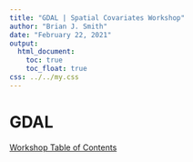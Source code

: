 ```yaml
---
title: "GDAL | Spatial Covariates Workshop"
author: "Brian J. Smith"
date: "February 22, 2021"
output: 
  html_document:
    toc: true
    toc_float: true
css: ../../my.css
---
```


# GDAL

<a href = "../../index.html" class = "workshop-home">Workshop Table of Contents</a>